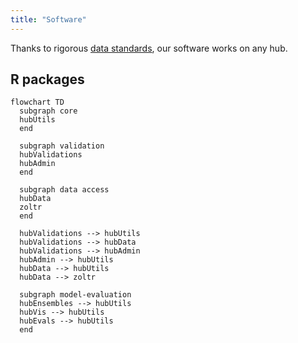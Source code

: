 ```yaml
---
title: "Software"
---
```


:::{.callout-tip}

Thanks to rigorous [data standards](/tools/data.qmd), our software works on any hub.

:::

## R packages

```mermaid
flowchart TD
  subgraph core
  hubUtils
  end

  subgraph validation
  hubValidations
  hubAdmin
  end

  subgraph data access
  hubData
  zoltr
  end

  hubValidations --> hubUtils
  hubValidations --> hubData
  hubValidations --> hubAdmin
  hubAdmin --> hubUtils
  hubData --> hubUtils
  hubData --> zoltr

  subgraph model-evaluation
  hubEnsembles --> hubUtils
  hubVis --> hubUtils
  hubEvals --> hubUtils
  end
```

